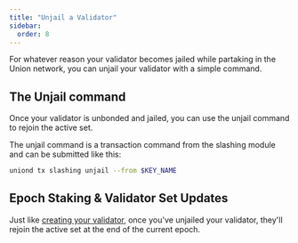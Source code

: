 ```yaml
---
title: "Unjail a Validator"
sidebar:
  order: 8
---
```


For whatever reason your validator becomes jailed while partaking in the Union network, you can unjail your validator with a simple command.

## The Unjail command

Once your validator is unbonded and jailed, you can use the unjail command to rejoin the active set.

The unjail command is a transaction command from the slashing module and can be submitted like this:

```sh
uniond tx slashing unjail --from $KEY_NAME
```

## Epoch Staking & Validator Set Updates

Just like [creating your validator](/joining-testnet/creating-validators/#epoch-staking--validator-set-updates), once you've unjailed your validator, they'll rejoin the active set at the end of the current epoch.
